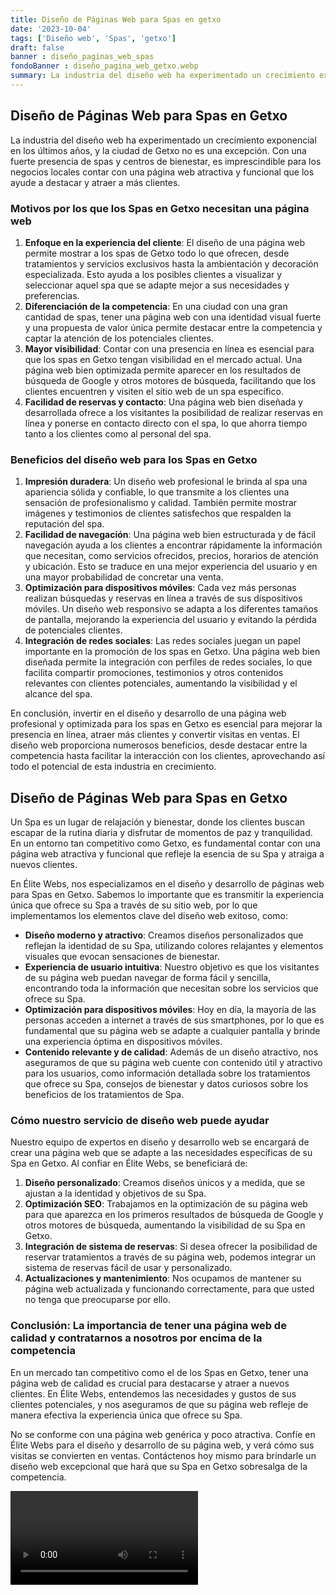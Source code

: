 ```yaml
---
title: Diseño de Páginas Web para Spas en getxo
date: '2023-10-04'
tags: ['Diseño web', 'Spas', 'getxo']
draft: false
banner : diseño_paginas_web_spas
fondoBanner : diseño_pagina_web_getxo.webp
summary: La industria del diseño web ha experimentado un crecimiento exponencial en los últimos años, y la ciudad de Getxo no es una excepción. Con una fuerte presencia de spas y centros de bienestar, es imprescindible para los negocios locales contar con una página web atractiva y funcional que los ayude a destacar y atraer a más clientes. 
---
```


## Diseño de Páginas Web para Spas en Getxo

La industria del diseño web ha experimentado un crecimiento exponencial en los últimos años, y la ciudad de Getxo no es una excepción. Con una fuerte presencia de spas y centros de bienestar, es imprescindible para los negocios locales contar con una página web atractiva y funcional que los ayude a destacar y atraer a más clientes. 

### Motivos por los que los Spas en Getxo necesitan una página web
1. **Enfoque en la experiencia del cliente**: El diseño de una página web permite mostrar a los spas de Getxo todo lo que ofrecen, desde tratamientos y servicios exclusivos hasta la ambientación y decoración especializada. Esto ayuda a los posibles clientes a visualizar y seleccionar aquel spa que se adapte mejor a sus necesidades y preferencias.
2. **Diferenciación de la competencia**: En una ciudad con una gran cantidad de spas, tener una página web con una identidad visual fuerte y una propuesta de valor única permite destacar entre la competencia y captar la atención de los potenciales clientes.
3. **Mayor visibilidad**: Contar con una presencia en línea es esencial para que los spas en Getxo tengan visibilidad en el mercado actual. Una página web bien optimizada permite aparecer en los resultados de búsqueda de Google y otros motores de búsqueda, facilitando que los clientes encuentren y visiten el sitio web de un spa específico.
4. **Facilidad de reservas y contacto**: Una página web bien diseñada y desarrollada ofrece a los visitantes la posibilidad de realizar reservas en línea y ponerse en contacto directo con el spa, lo que ahorra tiempo tanto a los clientes como al personal del spa.

### Beneficios del diseño web para los Spas en Getxo
1. **Impresión duradera**: Un diseño web profesional le brinda al spa una apariencia sólida y confiable, lo que transmite a los clientes una sensación de profesionalismo y calidad. También permite mostrar imágenes y testimonios de clientes satisfechos que respalden la reputación del spa.
2. **Facilidad de navegación**: Una página web bien estructurada y de fácil navegación ayuda a los clientes a encontrar rápidamente la información que necesitan, como servicios ofrecidos, precios, horarios de atención y ubicación. Esto se traduce en una mejor experiencia del usuario y en una mayor probabilidad de concretar una venta.
3. **Optimización para dispositivos móviles**: Cada vez más personas realizan búsquedas y reservas en línea a través de sus dispositivos móviles. Un diseño web responsivo se adapta a los diferentes tamaños de pantalla, mejorando la experiencia del usuario y evitando la pérdida de potenciales clientes.
4. **Integración de redes sociales**: Las redes sociales juegan un papel importante en la promoción de los spas en Getxo. Una página web bien diseñada permite la integración con perfiles de redes sociales, lo que facilita compartir promociones, testimonios y otros contenidos relevantes con clientes potenciales, aumentando la visibilidad y el alcance del spa.

En conclusión, invertir en el diseño y desarrollo de una página web profesional y optimizada para los spas en Getxo es esencial para mejorar la presencia en línea, atraer más clientes y convertir visitas en ventas. El diseño web proporciona numerosos beneficios, desde destacar entre la competencia hasta facilitar la interacción con los clientes, aprovechando así todo el potencial de esta industria en crecimiento.

<GifSeo />

<Cta />

## Diseño de Páginas Web para Spas en Getxo

Un Spa es un lugar de relajación y bienestar, donde los clientes buscan escapar de la rutina diaria y disfrutar de momentos de paz y tranquilidad. En un entorno tan competitivo como Getxo, es fundamental contar con una página web atractiva y funcional que refleje la esencia de su Spa y atraiga a nuevos clientes.

En Élite Webs, nos especializamos en el diseño y desarrollo de páginas web para Spas en Getxo. Sabemos lo importante que es transmitir la experiencia única que ofrece su Spa a través de su sitio web, por lo que implementamos los elementos clave del diseño web exitoso, como:

- **Diseño moderno y atractivo**: Creamos diseños personalizados que reflejan la identidad de su Spa, utilizando colores relajantes y elementos visuales que evocan sensaciones de bienestar.
- **Experiencia de usuario intuitiva**: Nuestro objetivo es que los visitantes de su página web puedan navegar de forma fácil y sencilla, encontrando toda la información que necesitan sobre los servicios que ofrece su Spa.
- **Optimización para dispositivos móviles**: Hoy en día, la mayoría de las personas acceden a internet a través de sus smartphones, por lo que es fundamental que su página web se adapte a cualquier pantalla y brinde una experiencia óptima en dispositivos móviles.
- **Contenido relevante y de calidad**: Además de un diseño atractivo, nos aseguramos de que su página web cuente con contenido útil y atractivo para los usuarios, como información detallada sobre los tratamientos que ofrece su Spa, consejos de bienestar y datos curiosos sobre los beneficios de los tratamientos de Spa.

### Cómo nuestro servicio de diseño web puede ayudar

Nuestro equipo de expertos en diseño y desarrollo web se encargará de crear una página web que se adapte a las necesidades específicas de su Spa en Getxo. Al confiar en Élite Webs, se beneficiará de:

1. **Diseño personalizado**: Creamos diseños únicos y a medida, que se ajustan a la identidad y objetivos de su Spa.
2. **Optimización SEO**: Trabajamos en la optimización de su página web para que aparezca en los primeros resultados de búsqueda de Google y otros motores de búsqueda, aumentando la visibilidad de su Spa en Getxo.
3. **Integración de sistema de reservas**: Si desea ofrecer la posibilidad de reservar tratamientos a través de su página web, podemos integrar un sistema de reservas fácil de usar y personalizado.
4. **Actualizaciones y mantenimiento**: Nos ocupamos de mantener su página web actualizada y funcionando correctamente, para que usted no tenga que preocuparse por ello.

### Conclusión: La importancia de tener una página web de calidad y contratarnos a nosotros por encima de la competencia

En un mercado tan competitivo como el de los Spas en Getxo, tener una página web de calidad es crucial para destacarse y atraer a nuevos clientes. En Élite Webs, entendemos las necesidades y gustos de sus clientes potenciales, y nos aseguramos de que su página web refleje de manera efectiva la experiencia única que ofrece su Spa.

No se conforme con una página web genérica y poco atractiva. Confíe en Élite Webs para el diseño y desarrollo de su página web, y verá cómo sus visitas se convierten en ventas. Contáctenos hoy mismo para brindarle un diseño web excepcional que hará que su Spa en Getxo sobresalga de la competencia.

<Video />

<CtaBot job='Spas' city='getxo'/>

<Gmaps query='getxo+españa+maps' />